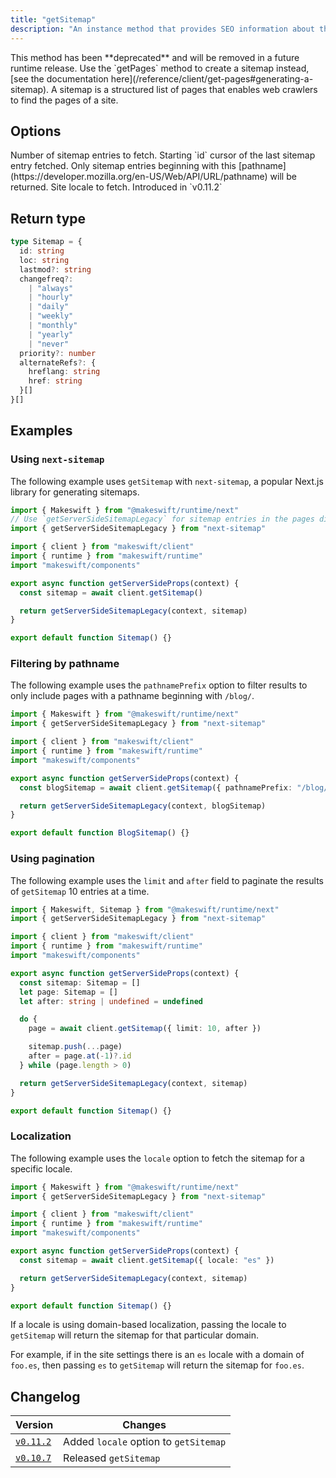 ```yaml
---
title: "getSitemap"
description: "An instance method that provides SEO information about the pages created within Makeswift. You can combine the results of `getSitemap` with SEO information for your hardcoded pages to create a sitemap."
---
```


<Warning> 
  This method has been **deprecated** and will be removed in a future 
  runtime release. Use the `getPages` method to create a sitemap instead,
  [see the documentation here](/reference/client/get-pages#generating-a-sitemap).
</Warning>

<Note>
  A sitemap is a structured list of pages that enables web crawlers to find the
  pages of a site.
</Note>

## Options

<ParamField query="limit" type="number" default={50}>
  Number of sitemap entries to fetch.
</ParamField>

<ParamField query="after" type="string">
  Starting `id` cursor of the last sitemap entry fetched.
</ParamField>

<ParamField query="pathnamePrefix" type="string" default="/">
  Only sitemap entries beginning with this
  [pathname](https://developer.mozilla.org/en-US/Web/API/URL/pathname) will be
  returned.
</ParamField>

<ParamField query="locale" type="string">
  Site locale to fetch. Introduced in `v0.11.2`
</ParamField>

## Return type

```ts
type Sitemap = {
  id: string
  loc: string
  lastmod?: string
  changefreq?:
    | "always"
    | "hourly"
    | "daily"
    | "weekly"
    | "monthly"
    | "yearly"
    | "never"
  priority?: number
  alternateRefs?: {
    hreflang: string
    href: string
  }[]
}[]
```

## Examples

### Using `next-sitemap`

The following example uses `getSitemap` with `next-sitemap`, a popular Next.js library for generating sitemaps.

```ts pages/sitemap.xml.ts
import { Makeswift } from "@makeswift/runtime/next"
// Use `getServerSideSitemapLegacy` for sitemap entries in the pages directory.
import { getServerSideSitemapLegacy } from "next-sitemap"

import { client } from "makeswift/client"
import { runtime } from "makeswift/runtime"
import "makeswift/components"

export async function getServerSideProps(context) {
  const sitemap = await client.getSitemap()

  return getServerSideSitemapLegacy(context, sitemap)
}

export default function Sitemap() {}
```

### Filtering by pathname

The following example uses the `pathnamePrefix` option to filter results to only include pages with a pathname beginning with `/blog/`.

```ts pages/sitemap.xml.ts
import { Makeswift } from "@makeswift/runtime/next"
import { getServerSideSitemapLegacy } from "next-sitemap"

import { client } from "makeswift/client"
import { runtime } from "makeswift/runtime"
import "makeswift/components"

export async function getServerSideProps(context) {
  const blogSitemap = await client.getSitemap({ pathnamePrefix: "/blog/" })

  return getServerSideSitemapLegacy(context, blogSitemap)
}

export default function BlogSitemap() {}
```

### Using pagination

The following example uses the `limit` and `after` field to paginate the results of `getSitemap` 10 entries at a time.

```ts pages/sitemap.xml.ts
import { Makeswift, Sitemap } from "@makeswift/runtime/next"
import { getServerSideSitemapLegacy } from "next-sitemap"

import { client } from "makeswift/client"
import { runtime } from "makeswift/runtime"
import "makeswift/components"

export async function getServerSideProps(context) {
  const sitemap: Sitemap = []
  let page: Sitemap = []
  let after: string | undefined = undefined

  do {
    page = await client.getSitemap({ limit: 10, after })

    sitemap.push(...page)
    after = page.at(-1)?.id
  } while (page.length > 0)

  return getServerSideSitemapLegacy(context, sitemap)
}

export default function Sitemap() {}
```

### Localization

The following example uses the `locale` option to fetch the sitemap for a specific locale.

```ts pages/sitemap.xml.ts
import { Makeswift } from "@makeswift/runtime/next"
import { getServerSideSitemapLegacy } from "next-sitemap"

import { client } from "makeswift/client"
import { runtime } from "makeswift/runtime"
import "makeswift/components"

export async function getServerSideProps(context) {
  const sitemap = await client.getSitemap({ locale: "es" })

  return getServerSideSitemapLegacy(context, sitemap)
}

export default function Sitemap() {}
```

If a locale is using domain-based localization, passing the locale to `getSitemap` will return the sitemap for that particular domain.

For example, if in the site settings there is an `es` locale with a domain of `foo.es`, then passing `es` to `getSitemap` will return the sitemap for `foo.es`.

## Changelog

| Version                                                                                          | Changes                               |
| ------------------------------------------------------------------------------------------------ | ------------------------------------- |
| [`v0.11.2`](https://github.com/makeswift/makeswift/releases/tag/%40makeswift%2Fruntime%400.11.2) | Added `locale` option to `getSitemap` |
| [`v0.10.7`](https://github.com/makeswift/makeswift/releases/tag/%40makeswift%2Fruntime%400.10.7) | Released `getSitemap`                 |
